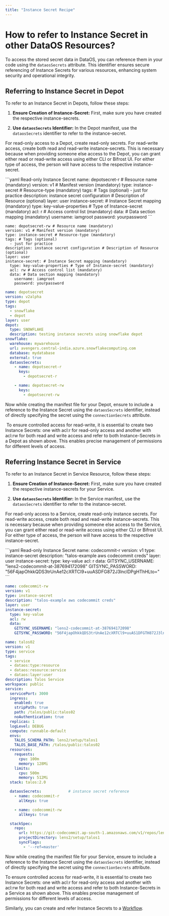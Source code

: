 ```yaml
---
title: "Instance Secret Recipe"
---
```


# How to refer to Instance Secret in other DataOS Resources?

To access the stored secret data in DataOS, you can reference them in your code using the `dataosSecrets` attribute. This identifier ensures secure referencing of Instance Secrets for various resources, enhancing system security and operational integrity.

## **Referring to Instance Secret in Depot**

To refer to an Instance Secret in Depots, follow these steps:

1. **Ensure Creation of Instance-Secret:** First, make sure you have created the respective instance-secrets.

2. **Use `dataosSecrets` Identifier:** In the Depot manifest, use the `dataosSecrets` identifier to refer to the instance-secret.

For read-only access to a Depot, create read-only secrets. For read-write access, create both read and read-write instance-secrets. This is necessary because when providing someone else access to the Depot, you can grant either read or read-write access using either CLI or Bifrost UI. For either type of access, the person will have access to the respective instance-secret.

<CodeGroup>
  ```yaml Read-only Instance Secret
  name: depotsecret-r # Resource name (mandatory)
  version: v1 # Manifest version (mandatory)
  type: instance-secret # Resource-type (mandatory)
  tags: # Tags (optional)
    - just for practice
  description: instance secret configuration # Description of Resource (optional)
  layer: user
  instance-secret: # Instance Secret mapping (mandatory)
    type: key-value-properties # Type of Instance-secret (mandatory)
    acl: r # Access control list (mandatory)
    data: # Data section mapping (mandatory)
      username: iamgroot
      password: yourpassword
  ```

  ```
  name: depotsecret-rw # Resource name (mandatory)
  version: v1 # Manifest version (mandatory)
  type: instance-secret # Resource-type (mandatory)
  tags: # Tags (optional)
    - just for practice
  description: instance secret configuration # Description of Resource (optional)
  layer: user
  instance-secret: # Instance Secret mapping (mandatory)
    type: key-value-properties # Type of Instance-secret (mandatory)
    acl: rw # Access control list (mandatory)
    data: # Data section mapping (mandatory)
      username: iamgroot
      password: yourpassword
  ```

  ```yaml Depot manifest file
  name: depotsecret
  version: v2alpha
  type: depot
  tags:
    - snowflake
    - depot
  layer: user
  depot:
    type: SNOWFLAKE
    description: testing instance secrets using snowflake depot
  snowflake:
    warehouse: mywarehouse
    url: avengers.central-india.azure.snowflakecomputing.com
    database: mydatabase
    external: true
    dataosSecrets:
      - name: depotsecret-r
        keys:
          - depotsecret-r

      - name: depotsecret-rw
        keys:
          - depotsecret-rw
  ```
</CodeGroup>

Now while creating the manifest file for your Depot, ensure to include a reference to the Instance Secret using the `dataosSecrets` identifier, instead of directly specifying the secret using the `connectionSecrets` attribute.

<Warning>
   To ensure controlled access for read-write, it is essential to create two Instance Secrets: one with acl:r for read-only access and another with acl:rw for both read and write access and refer to both Instance-Secrets in a Depot as shown above. This enables precise management of permissions for different levels of access.
</Warning>

## **Referring Instance Secret in Service**

To refer to an Instance Secret in Service Resource, follow these steps:

1. **Ensure Creation of Instance-Secret:** First, make sure you have created the respective instance-secrets for your Service.

2. **Use `dataosSecrets` Identifier:** In the Service manifest, use the `dataosSecrets` identifier to refer to the instance-secret.

For read-only access to a Service, create read-only instance secrets. For read-write access, create both read and read-write instance-secrets. This is necessary because when providing someone else access to the Service, you can grant either read or read-write access using either CLI or Bifrost UI. For either type of access, the person will have access to the respective instance-secret.

<CodeGroup>
  ```yaml Read-only Instance Secret
  name: codecommit-r
  version: v1
  type: instance-secret
  description: "talos-example aws codecommit creds"
  layer: user
  instance-secret:
    type: key-value
    acl: r
    data:
      GITSYNC_USERNAME: "lens2-codecommit-at-387694172098"
      GITSYNC_PASSWORD: "56F4japOhkkQDS3trUnAe12cXRTCl9+uuASDFG872J3lnclDPgHThHLto="
  ```

  ```yaml Read-write Instance Secret
  name: codecommit-rw
  version: v1
  type: instance-secret
  description: "talos-example aws codecommit creds"
  layer: user
  instance-secret:
    type: key-value
    acl: rw
    data:
      GITSYNC_USERNAME: "lens2-codecommit-at-387694172098"
      GITSYNC_PASSWORD: "56F4japOhkkQDS3trUnAe12cXRTCl9+uuAS1DFGTH872J3lnclDPgHThHLto="
  ```

  ```yaml Service manifest file
  name: talos02
  version: v1
  type: service
  tags:
    - service
    - dataos:type:resource
    - dataos:resource:service
    - dataos:layer:user
  description: Talos Service
  workspace: public
  service:
    servicePort: 3000
    ingress:
      enabled: true
      stripPath: true
      path: /talos/public:talos02
      noAuthentication: true
    replicas: 1
    logLevel: DEBUG
    compute: runnable-default
    envs:
      TALOS_SCHEMA_PATH: lens2/setup/talos1
      TALOS_BASE_PATH: /talos/public:talos02
    resources:
      requests:
        cpu: 100m
        memory: 128Mi
      limits:
        cpu: 500m
        memory: 512Mi
    stack: talos:2.0

    dataosSecrets:            # instance secret reference
      - name: codecommit-r
        allKeys: true

      - name: codecommit-rw
        allkeys: true

    stackSpec:
      repo:
        url: https://git-codecommit.ap-south-1.amazonaws.com/v1/repos/lens2/
        projectDirectory: lens2/setup/talos1
        syncFlags:
          - '--ref=master'
  ```
</CodeGroup>

Now while creating the manifest file for your Service, ensure to include a reference to the Instance Secret using the `dataosSecrets` identifier, instead of directly specifying the secret using the `connectionSecrets` attribute.

<Warning>
  To ensure controlled access for read-write, it is essential to create two Instance Secrets: one with acl:r for read-only access and another with acl:rw for both read and write access and refer to both Instance-Secrets in a Service as shown above. This enables precise management of permissions for different levels of access.
</Warning>

Similarly, you can create and refer Instance Secrets to a [Workflow](/resources/workflow/).